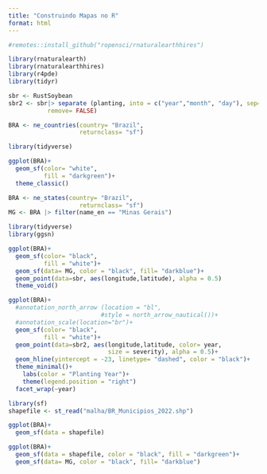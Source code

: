 ```yaml
---
title: "Construindo Mapas no R"
format: html
---
```


```r
#remotes::install_github("ropensci/rnaturalearthhires")

library(rnaturalearth)
library(rnaturalearthhires)
library(r4pde)
library(tidyr)

sbr <- RustSoybean
sbr2 <- sbr|> separate (planting, into = c("year","month", "day"), sep= "-",
           remove= FALSE)
```

```r
BRA <- ne_countries(country= "Brazil",
                    returnclass= "sf")

library(tidyverse)

ggplot(BRA)+
  geom_sf(color= "white",
          fill = "darkgreen")+
  theme_classic()
```

```r
BRA <- ne_states(country= "Brazil",
                    returnclass= "sf")
MG <- BRA |> filter(name_en == "Minas Gerais")

library(tidyverse)
library(ggsn)

ggplot(BRA)+
  geom_sf(color= "black",
          fill = "white")+
  geom_sf(data= MG, color = "black", fill= "darkblue")+
  geom_point(data=sbr, aes(longitude,latitude), alpha = 0.5)
  theme_void()
```

```r
ggplot(BRA)+
  #annotation_north_arrow (location = "bl",
                          #style = north_arrow_nautical())+
  #annotation_scale(location="br")+
  geom_sf(color= "black",
          fill = "white")+
  geom_point(data=sbr2, aes(longitude,latitude, color= year, 
                            size = severity), alpha = 0.5)+
  geom_hline(yintercept = -23, linetype= "dashed", color = "black")+
  theme_minimal()+
    labs(color = "Planting Year")+
    theme(legend.position = "right")
  facet_wrap(~year)
```

```r
library(sf)
shapefile <- st_read("malha/BR_Municipios_2022.shp")

ggplot(BRA)+
  geom_sf(data = shapefile)

```

```r
ggplot(BRA)+
  geom_sf(data = shapefile, color = "black", fill = "darkgreen")+
  geom_sf(data= MG, color = "black", fill= "darkblue")
```

